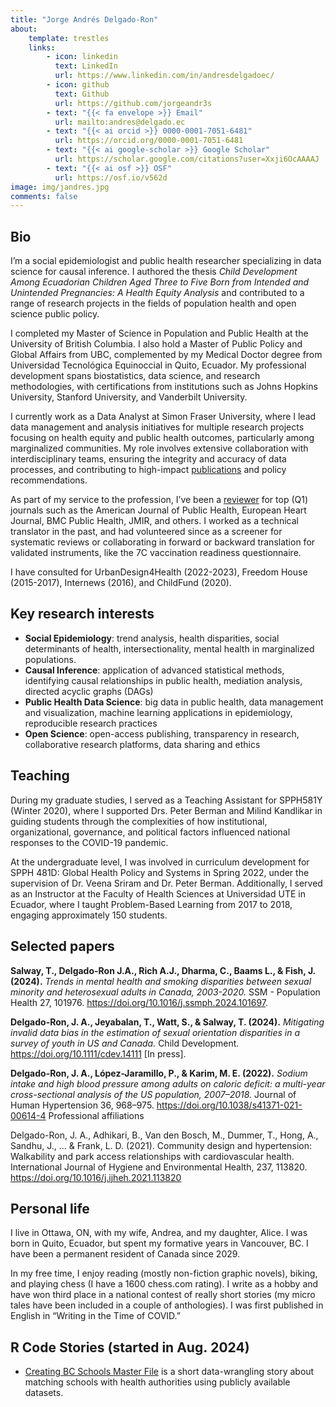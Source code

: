 ```yaml
---
title: "Jorge Andrés Delgado-Ron"
about:
    template: trestles
    links:
        - icon: linkedin
          text: LinkedIn
          url: https://www.linkedin.com/in/andresdelgadoec/
        - icon: github
          text: Github
          url: https://github.com/jorgeandr3s
        - text: "{{< fa envelope >}} Email"
          url: mailto:andres@delgado.ec
        - text: "{{< ai orcid >}} 0000-0001-7051-6481"
          url: https://orcid.org/0000-0001-7051-6481
        - text: "{{< ai google-scholar >}} Google Scholar"
          url: https://scholar.google.com/citations?user=Xxji6OcAAAAJ
        - text: "{{< ai osf >}} OSF"
          url: https://osf.io/v562d
image: img/jandres.jpg
comments: false
---
```


```{=html}
<script type='application/ld+json'>
{"@context":"http://www.schema.org","@type":"person","name":"Jorge Andrés Delgado-Ron","jobTitle":"Data Analyst","height":"175 cm","gender":"male","description":"J. Andrés Delgado-Ron is a public health researcher and social epidemiologist.","url":"https://jorgeandr3s.github.io/r-code-stories/","image":"https://jorgeandr3s.github.io/r-code-stories/img/jandres.jpg","address":{"@type":"PostalAddress","addressLocality":"Ottawa","addressRegion":"ON","postalCode":"K1N5G2","addressCountry":"Canada"},"alumniOf":[{"@type":"CollegeOrUniversity","name":"University of British Columbia","sameAs":"https://en.wikipedia.org/wiki/University_of_British_Columbia"}],"worksFor":[{"@type":"Organization","name":"Simon Fraser University"}],"birthDate":"1986-07-02","birthPlace":"Quito, Ecuador","nationality":[{"@type":"Country","name":"Ecuador"},{"@type":"Country","name":"Canada (PR)"}]}
</script>
```
## Bio

I’m a social epidemiologist and public health researcher specializing in data science for causal inference. I authored the thesis *Child Development Among Ecuadorian Children Aged Three to Five Born from Intended and Unintended Pregnancies: A Health Equity Analysis* and contributed to a range of research projects in the fields of population health and open science public policy.

I completed my Master of Science in Population and Public Health at the University of British Columbia. I also hold a Master of Public Policy and Global Affairs from UBC, complemented by my Medical Doctor degree from Universidad Tecnológica Equinoccial in Quito, Ecuador. My professional development spans biostatistics, data science, and research methodologies, with certifications from institutions such as Johns Hopkins University, Stanford University, and Vanderbilt University.

I currently work as a Data Analyst at Simon Fraser University, where I lead data management and analysis initiatives for multiple research projects focusing on health equity and public health outcomes, particularly among marginalized communities. My role involves extensive collaboration with interdisciplinary teams, ensuring the integrity and accuracy of data processes, and contributing to high-impact [publications](https://doctor.delgado.ec/publications/) and policy recommendations.

As part of my service to the profession, I've been a [reviewer](https://www.webofscience.com/wos/author/record/GNH-6160-2022) for top (Q1) journals such as the American Journal of Public Health, European Heart Journal, BMC Public Health, JMIR, and others. I worked as a technical translator in the past, and had volunteered since as a screener for systematic reviews or collaborating in forward or backward translation for validated instruments, like the 7C vaccination readiness questionnaire.

I have consulted for UrbanDesign4Health (2022-2023), Freedom House (2015-2017), Internews (2016), and ChildFund (2020).

## Key research interests

-   **Social Epidemiology**: trend analysis, health disparities, social determinants of health, intersectionality, mental health in marginalized populations.
-   **Causal Inference**: application of advanced statistical methods, identifying causal relationships in public health, mediation analysis, directed acyclic graphs (DAGs)
-   **Public Health Data Science**: big data in public health, data management and visualization, machine learning applications in epidemiology, reproducible research practices
-   **Open Science**: open-access publishing, transparency in research, collaborative research platforms, data sharing and ethics

## Teaching

During my graduate studies, I served as a Teaching Assistant for SPPH581Y (Winter 2020), where I supported Drs. Peter Berman and Milind Kandlikar in guiding students through the complexities of how institutional, organizational, governance, and political factors influenced national responses to the COVID-19 pandemic.

At the undergraduate level, I was involved in curriculum development for SPPH 481D: Global Health Policy and Systems in Spring 2022, under the supervision of Dr. Veena Sriram and Dr. Peter Berman. Additionally, I served as an Instructor at the Faculty of Health Sciences at Universidad UTE in Ecuador, where I taught Problem-Based Learning from 2017 to 2018, engaging approximately 150 students.

## Selected papers

**Salway, T., Delgado-Ron J.A., Rich A.J., Dharma, C., Baams L., & Fish, J. (2024).** *Trends in mental health and smoking disparities between sexual minority and heterosexual adults in Canada, 2003-2020.* SSM - Population Health 27, 101976. <https://doi.org/10.1016/j.ssmph.2024.101697>.

**Delgado-Ron, J. A., Jeyabalan, T., Watt, S., & Salway, T. (2024).** *Mitigating invalid data bias in the estimation of sexual orientation disparities in a survey of youth in US and Canada.* Child Development. <https://doi.org/10.1111/cdev.14111> \[In press\].

**Delgado-Ron, J. A., López-Jaramillo, P., & Karim, M. E. (2022).** *Sodium intake and high blood pressure among adults on caloric deficit: a multi-year cross-sectional analysis of the US population, 2007–2018.* Journal of Human Hypertension 36, 968–975. <https://doi.org/10.1038/s41371-021-00614-4> Professional affiliations

Delgado-Ron, J. A., Adhikari, B., Van den Bosch, M., Dummer, T., Hong, A., Sandhu, J., ... & Frank, L. D. (2021). Community design and hypertension: Walkability and park access relationships with cardiovascular health. International Journal of Hygiene and Environmental Health, 237, 113820. <https://doi.org/10.1016/j.ijheh.2021.113820>

## Personal life

I live in Ottawa, ON, with my wife, Andrea, and my daughter, Alice. I was born in Quito, Ecuador, but spent my formative years in Vancouver, BC. I have been a permanent resident of Canada since 2029.

In my free time, I enjoy reading (mostly non-fiction graphic novels), biking, and playing chess (I have a 1600 chess.com rating). I write as a hobby and have won third place in a national contest of really short stories (my micro tales have been included in a couple of anthologies). I was first published in English in "Writing in the Time of COVID."

## R Code Stories (started in Aug. 2024)

-   [Creating BC Schools Master File](Creating_BC_schools_Master_File.html) is a short data-wrangling story about matching schools with health authorities using publicly available datasets.
